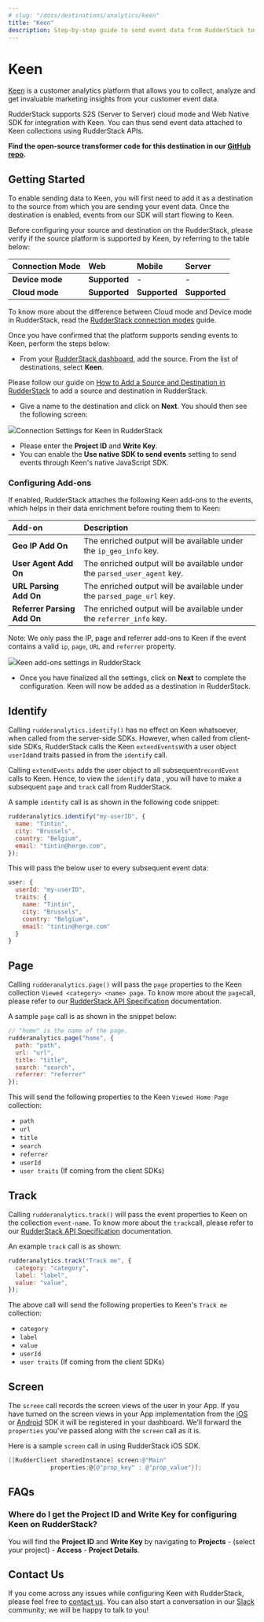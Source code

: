 ```yaml
---
# slug: "/docs/destinations/analytics/keen"
title: "Keen"
description: Step-by-step guide to send event data from RudderStack to Keen.
---
```


# Keen

[Keen](https://keen.io/) is a customer analytics platform that allows you to collect, analyze and get invaluable marketing insights from your customer event data.

RudderStack supports S2S \(Server to Server\) cloud mode and Web Native SDK for integration with Keen. You can thus send event data attached to Keen collections using RudderStack APIs.

<div class="successBlock">

  **Find the open-source transformer code for this destination in our <a href="https://github.com/rudderlabs/rudder-transformer/tree/master/v0/destinations/keen">GitHub repo</a>.**
</div>

## Getting Started

To enable sending data to Keen, you will first need to add it as a destination to the source from which you are sending your event data. Once the destination is enabled, events from our SDK will start flowing to Keen.

Before configuring your source and destination on the RudderStack, please verify if the source platform is supported by Keen, by referring to the table below:

| **Connection Mode** | **Web**       | **Mobile**    | **Server**    |
| :------------------ | :------------ | :------------ | :------------ |
| **Device mode**     | **Supported** | -             | -             |
| **Cloud mode**      | **Supported** | **Supported** | **Supported** |

<div class="infoBlock">

To know more about the difference between Cloud mode and Device mode in RudderStack, read the <a href="https://rudderstack.com/docs/rudderstack-cloud/rudderstack-connection-modes/">RudderStack connection modes</a> guide.

</div>

Once you have confirmed that the platform supports sending events to Keen, perform the steps below:

- From your [RudderStack dashboard](https://app.rudderlabs.com/), add the source. From the list of destinations, select **Keen**.

<div class="infoBlock">

Please follow our guide on <a href="https://www.rudderstack.com/docs/rudderstack-cloud/destinations/#adding-a-destination">How to Add a Source and Destination in RudderStack</a> to add a source and destination in RudderStack.

</div>

- Give a name to the destination and click on **Next**. You should then see the following screen:

<img src="../../assets/image (24).png" /><span class="imageTitle">Connection Settings for Keen in RudderStack</span>

- Please enter the **Project ID** and **Write Key**.
- You can enable the **Use native SDK to send events** setting to send events through Keen's native JavaScript SDK.

### Configuring Add-ons

If enabled, RudderStack attaches the following Keen add-ons to the events, which helps in their data enrichment before routing them to Keen:

| Add-on                      | Description                                                              |
| :-------------------------- | :----------------------------------------------------------------------- |
| **Geo IP Add On**           | The enriched output will be available under the `ip_geo_info` key.       |
| **User Agent Add On**       | The enriched output will be available under the `parsed_user_agent` key. |
| **URL Parsing Add On**      | The enriched output will be available under the `parsed_page_url` key.   |
| **Referrer Parsing Add On** | The enriched output will be available under the `referrer_info` key.     |

<div class="infoBlock">

Note: We only pass the IP, page and referrer add-ons to Keen if the event contains a valid <code class="inline-code">ip</code>, <code class="inline-code">page</code>, <code class="inline-code">URL</code> and <code class="inline-code">referrer</code> property.

</div>

<img src="../../assets/image (38).png" /><span class="imageTitle">Keen add-ons settings in RudderStack</span>

- Once you have finalized all the settings, click on **Next** to complete the configuration. Keen will now be added as a destination in RudderStack.

## Identify

Calling `rudderanalytics.identify()`  has no effect on Keen whatsoever, when called from the server-side SDKs. However, when called from client-side SDKs, RudderStack calls the Keen `extendEvents`with a user object `userId`and traits passed in from the `identify` call.

Calling `extendEvents` adds the user object to all subsequent`recordEvent` calls to Keen. Hence, to view the `identify` data , you will have to make a subsequent `page` and `track` call from RudderStack.

A sample `identify` call is as shown in the following code snippet:

```javascript
rudderanalytics.identify("my-userID", {
  name: "Tintin",
  city: "Brussels",
  country: "Belgium",
  email: "tintin@herge.com",
});
```

This will pass the below user to every subsequent event data:

```javascript
user: {
  userId: "my-userID",
  traits: {
    name: "Tintin",
    city: "Brussels",
    country: "Belgium",
    email: "tintin@herge.com"
  }
}
```

## Page

Calling `rudderanalytics.page()` will pass the `page` properties to the Keen collection `Viewed <category> <name> page`. To know more about the `page`call, please refer to our [RudderStack API Specification](https://rudderstack.com/docs/rudderstack-api/api-specification/rudderstack-spec/) documentation.

A sample `page` call is as shown in the snippet below:

```javascript
// "home" is the name of the page.
rudderanalytics.page("home", {
  path: "path",
  url: "url",
  title: "title",
  search: "search",
  referrer: "referrer"
});
```

This will send the following properties to the Keen `Viewed Home Page` collection:

- `path`
- `url`
- `title`
- `search`
- `referrer`
- `userId`
- `user traits` \(If coming from the client SDKs\)

## Track

Calling `rudderanalytics.track()` will pass the event properties to Keen on the collection `event-name`. To know more about the `track`call, please refer to our [RudderStack API Specification](https://rudderstack.com/docs/rudderstack-api/api-specification/rudderstack-spec/) documentation.

An example `track` call is as shown:

```javascript
rudderanalytics.track("Track me", {
  category: "category",
  label: "label",
  value: "value",
});
```

The above call will send the following properties to Keen's `Track me` collection:

- `category`
- `label`
- `value`
- `userId`
- `user traits` \(If coming from the client SDKs\)

## Screen

The `screen` call records the screen views of the user in your App. If you have turned on the screen views in your App implementation from the [iOS](https://rudderstack.com/docs/stream-sources/rudderstack-sdk-integration-guides/rudderstack-ios-sdk/) or [Android](https://rudderstack.com/docs/stream-sources/rudderstack-sdk-integration-guides/rudderstack-android-sdk/) SDK it will be registered in your dashboard. We'll forward the `properties` you've passed along with the `screen` call as it is.

Here is a sample `screen` call in using RudderStack iOS SDK.

```objectivec
[[RudderClient sharedInstance] screen:@"Main"
            properties:@{@"prop_key" : @"prop_value"}];
```

## FAQs

### Where do I get the Project ID and Write Key for configuring Keen on RudderStack?

You will find the **Project ID** and **Write Key** by navigating to **Projects** - \(select your project\) - **Access** - **Project Details**.

## Contact Us

If you come across any issues while configuring Keen with RudderStack, please feel free to [contact us](mailto:%20docs@rudderstack.com). You can also start a conversation in our [Slack](https://rudderstack.com/join-rudderstack-slack-community) community; we will be happy to talk to you!
